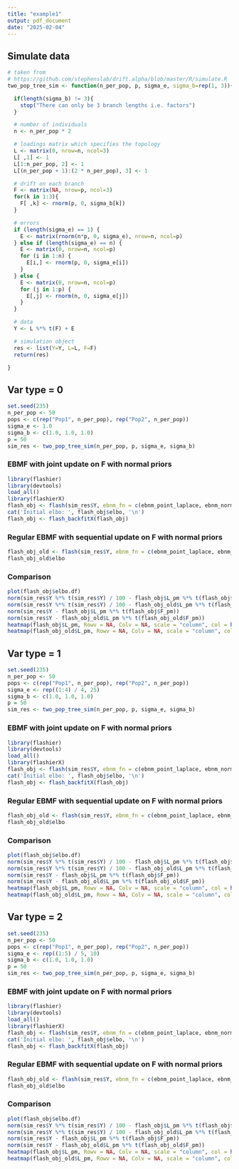 ```yaml
---
title: "example1"
output: pdf_document
date: "2025-02-04"
---
```


## Simulate data

```r
# taken from
# https://github.com/stephenslab/drift.alpha/blob/master/R/simulate.R
two_pop_tree_sim <- function(n_per_pop, p, sigma_e, sigma_b=rep(1, 3)){

  if(length(sigma_b) != 3){
    stop("There can only be 3 branch lengths i.e. factors")
  }

  # number of individuals
  n <- n_per_pop * 2

  # loadings matrix which specifies the topology
  L <- matrix(0, nrow=n, ncol=3)
  L[ ,1] <- 1
  L[1:n_per_pop, 2] <- 1
  L[(n_per_pop + 1):(2 * n_per_pop), 3] <- 1

  # drift on each branch
  F <- matrix(NA, nrow=p, ncol=3)
  for(k in 1:3){
    F[ ,k] <- rnorm(p, 0, sigma_b[k])
  }

  # errors
  if (length(sigma_e) == 1) {
    E <- matrix(rnorm(n*p, 0, sigma_e), nrow=n, ncol=p)
  } else if (length(sigma_e) == n) {
    E <- matrix(0, nrow=n, ncol=p)
    for (i in 1:n) {
      E[i,] <- rnorm(p, 0, sigma_e[i])
    }
  } else {
    E <- matrix(0, nrow=n, ncol=p)
    for (j in 1:p) {
      E[,j] <- rnorm(n, 0, sigma_e[j])
    }
  }

  # data
  Y <- L %*% t(F) + E

  # simulation object
  res <- list(Y=Y, L=L, F=F)
  return(res)

}
```

## Var type = 0

```r
set.seed(235)
n_per_pop <- 50
pops <- c(rep("Pop1", n_per_pop), rep("Pop2", n_per_pop))
sigma_e <- 1.0
sigma_b <- c(1.0, 1.0, 1.0)
p = 50
sim_res <- two_pop_tree_sim(n_per_pop, p, sigma_e, sigma_b)
```


### EBMF with joint update on F with normal priors

```r
library(flashier)
library(devtools)
load_all()
library(flashierX)
flash_obj <- flash(sim_res$Y, ebnm_fn = c(ebnm_point_laplace, ebnm_normal), greedy_Kmax = 10, var_type = 0)
cat('Initial elbo: ', flash_obj$elbo, '\n')
flash_obj <- flash_backfitX(flash_obj)
```

### Regular EBMF with sequential update on F with normal priors

```r
flash_obj_old <- flash(sim_res$Y, ebnm_fn = c(ebnm_point_laplace, ebnm_normal), greedy_Kmax = 10, backfit = T, var_type = 0)
flash_obj_old$elbo
```

### Comparison

```r
plot(flash_obj$elbo.df)
norm(sim_res$Y %*% t(sim_res$Y) / 100 - flash_obj$L_pm %*% t(flash_obj$L_pm))
norm(sim_res$Y %*% t(sim_res$Y) / 100 - flash_obj_old$L_pm %*% t(flash_obj_old$L_pm))
norm(sim_res$Y - flash_obj$L_pm %*% t(flash_obj$F_pm))
norm(sim_res$Y - flash_obj_old$L_pm %*% t(flash_obj_old$F_pm))
heatmap(flash_obj$L_pm, Rowv = NA, Colv = NA, scale = "column", col = heat.colors(256), margins = c(5, 5))
heatmap(flash_obj_old$L_pm, Rowv = NA, Colv = NA, scale = "column", col = heat.colors(256), margins = c(5, 5))
```

## Var type = 1

```r
set.seed(235)
n_per_pop <- 50
pops <- c(rep("Pop1", n_per_pop), rep("Pop2", n_per_pop))
sigma_e <- rep((1:4) / 4, 25)
sigma_b <- c(1.0, 1.0, 1.0)
p = 50
sim_res <- two_pop_tree_sim(n_per_pop, p, sigma_e, sigma_b)
```


### EBMF with joint update on F with normal priors

```r
library(flashier)
library(devtools)
load_all()
library(flashierX)
flash_obj <- flash(sim_res$Y, ebnm_fn = c(ebnm_point_laplace, ebnm_normal), greedy_Kmax = 10, var_type = 1)
cat('Initial elbo: ', flash_obj$elbo, '\n')
flash_obj <- flash_backfitX(flash_obj)
```

### Regular EBMF with sequential update on F with normal priors

```r
flash_obj_old <- flash(sim_res$Y, ebnm_fn = c(ebnm_point_laplace, ebnm_normal), greedy_Kmax = 10, backfit = T, var_type = 1)
flash_obj_old$elbo
```

### Comparison

```r
plot(flash_obj$elbo.df)
norm(sim_res$Y %*% t(sim_res$Y) / 100 - flash_obj$L_pm %*% t(flash_obj$L_pm))
norm(sim_res$Y %*% t(sim_res$Y) / 100 - flash_obj_old$L_pm %*% t(flash_obj_old$L_pm))
norm(sim_res$Y - flash_obj$L_pm %*% t(flash_obj$F_pm))
norm(sim_res$Y - flash_obj_old$L_pm %*% t(flash_obj_old$F_pm))
heatmap(flash_obj$L_pm, Rowv = NA, Colv = NA, scale = "column", col = heat.colors(256), margins = c(5, 5))
heatmap(flash_obj_old$L_pm, Rowv = NA, Colv = NA, scale = "column", col = heat.colors(256), margins = c(5, 5))
```

## Var type = 2

```r
set.seed(235)
n_per_pop <- 50
pops <- c(rep("Pop1", n_per_pop), rep("Pop2", n_per_pop))
sigma_e <- rep((1:5) / 5, 10)
sigma_b <- c(1.0, 1.0, 1.0)
p = 50
sim_res <- two_pop_tree_sim(n_per_pop, p, sigma_e, sigma_b)
```


### EBMF with joint update on F with normal priors

```r
library(flashier)
library(devtools)
load_all()
library(flashierX)
flash_obj <- flash(sim_res$Y, ebnm_fn = c(ebnm_point_laplace, ebnm_normal), greedy_Kmax = 10, var_type = 2)
cat('Initial elbo: ', flash_obj$elbo, '\n')
flash_obj <- flash_backfitX(flash_obj)
```

### Regular EBMF with sequential update on F with normal priors

```r
flash_obj_old <- flash(sim_res$Y, ebnm_fn = c(ebnm_point_laplace, ebnm_normal), greedy_Kmax = 10, backfit = T, var_type = 2)
flash_obj_old$elbo
```

### Comparison

```r
plot(flash_obj$elbo.df)
norm(sim_res$Y %*% t(sim_res$Y) / 100 - flash_obj$L_pm %*% t(flash_obj$L_pm))
norm(sim_res$Y %*% t(sim_res$Y) / 100 - flash_obj_old$L_pm %*% t(flash_obj_old$L_pm))
norm(sim_res$Y - flash_obj$L_pm %*% t(flash_obj$F_pm))
norm(sim_res$Y - flash_obj_old$L_pm %*% t(flash_obj_old$F_pm))
heatmap(flash_obj$L_pm, Rowv = NA, Colv = NA, scale = "column", col = heat.colors(256), margins = c(5, 5))
heatmap(flash_obj_old$L_pm, Rowv = NA, Colv = NA, scale = "column", col = heat.colors(256), margins = c(5, 5))
```
